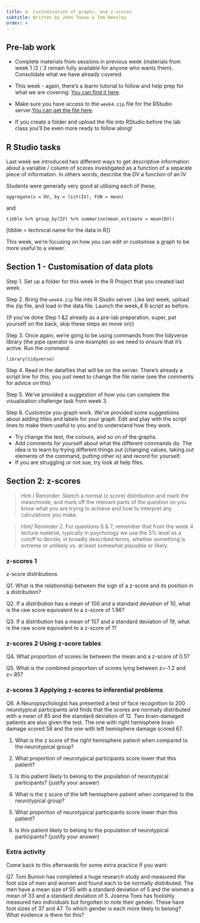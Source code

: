 ```yaml
---
title: 4. Customisation of graphs, and z-scores
subtitle: Written by John Towse & Tom Beesley
order: 4
---
```


## Pre-lab work

-   Complete materials from sessions in previous week (materials from week 1 /2 / 3 remain fully available for anyone who wants them). Consolidate what we have already covered.

-   This week - again, there's a learnr tutorial to follow and help prep for what we are covering: [You can find it here](https://ma-rconnect.lancs.ac.uk/W4LabPrep/){target="_blank"}.

-   Make sure you have access to the `week4.zip` file for the RStudio server.[You can get the file here](files/Week_4/week_4.zip).

-   If you create a folder and upload the file into RStudio before the lab class you'll be even more ready to follow along!

## R Studio tasks

Last week we introduced two different ways to get descriptive information about a variable / column of scores investigated as a function of a separate piece of information. In others words, describe the DV a function of an IV

Students were generally very good at utilising each of these;

`aggregate(x = DV, by = list(IV), FUN = mean)`

and

`tibble %>% group_by(IV) %>% summarise(mean_estimate = mean(DV))`

\[tibble = technical name for the data in R\]}

This week, we're focusing on how you can edit or customise a graph to be more useful to a viewer.

## Section 1 - Customisation of data plots

Step 1. Set up a folder for this week in the R Project that you created last week.

Step 2. Bring the `week4.zip` file into R Studio server. Like last week, upload the zip file, and load in the data file. Launch the week_4 R script as before.

{If you've done Step 1 &2 already as a pre-lab preparation, super, pat yourself on the back, skip these steps an move on)}

Step 3. Once again, we're gong to be using commands from the tidyverse library (the pipe operator is one example) so we need to ensure that it's active. Run the command

`library(tidyverse)`

Step 4. Read in the datafiles that will be on the server. There's already a script line for this, you just need to change the file name (see the comments for advice on this)

Step 5. We've provided a suggestion of how you can complete the visualisation challenge task from week 3.

Step 6. Customize you graph work. We've provided some suggestions about adding titles and labels for your graph. Edit and play with the script lines to make them useful to you and to understand how they work.

-   Try change the text, the colours, and so on of the graphs.
-   Add comments for yourself about what the different commands do. The idea is to learn by trying different things out (changing values, taking out elements of the command, putting other is) and record for yourself.
-   If you are struggling or not sue, try look at help files.

## Section 2: z-scores

> Hint / Reminder: Sketch a normal (z score) distribution and mark the mean/mode, and mark off the relevant parts of the question so you know what you are trying to achieve and how to interpret any calculations you make.

> Hint/ Reminder 2. For questions 6 & 7, remember that from the week 4 lecture material, typically in psychology we use the 5% level as a cutoff to decide, in broadly described terms, whether something is extreme or unlikely vs. at least somewhat plausible or likely.

### z-scores 1

z-score distributions

Q1. What is the relationship between the sign of a z-score and its position in a distribution?

Q2. If a distribution has a mean of 100 and a standard deviation of 10, what is the raw score equivalent to a z-score of 1.96?

Q3. If a distribution has a mean of 157 and a standard deviation of 19, what is the raw score equivalent to a z-score of 1?

### z-scores 2 Using z-score tables

Q4. What proportion of scores lie between the mean and a z-score of 0.5?

Q5. What is the combined proportion of scores lying between z=-1.2 and z=.85?

### z-scores 3 Applying z-scores to inferential problems

Q6. A Neuropsychologist has presented a test of face recognition to 200 neurotypical participants and finds that the scores are normally distributed with a mean of 85 and the standard deviation of 12. Two brain-damaged patients are also given the test. The one with right hemisphere brain damage scored 58 and the one with left hemisphere damage scored 67.

1.  What is the z score of the right hemisphere patient when compared to the neurotypical group?

2.  What proportion of neurotypical participants score lower that this patient?

3.  Is this patient likely to belong to the population of neurotypical participants? (justify your answer)

4.  What is the z score of the left hemisphere patient when compared to the neurotypical group?

5.  What proportion of neurotypical participants score lower than this patient?

6.  Is this patient likely to belong to the population of neurotypical participants? (justify your answer)

### Extra activity

Come back to this afterwards for some extra practice if you want:

Q7. Tom Bunion has completed a huge research study and measured the foot size of men and women and found each to be normally distributed. The men have a mean size of 55 with a standard deviation of 5 and the women a mean of 33 and a standard deviation of 5. Joanna Toes has foolishly measured two individuals but forgotten to note their gender. These have foot sizes of 37 and 47. To which gender is each more likely to belong? What evidence is there for this?
